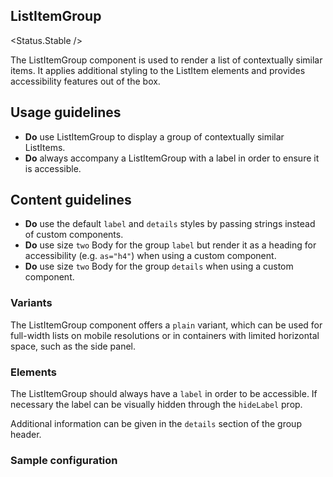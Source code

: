
## ListItemGroup

<Status.Stable />

The ListItemGroup component is used to render a list of contextually similar items.
It applies additional styling to the ListItem elements and provides accessibility features out of the box.

<Story id="components-listitem-listitemgroup--base" />
<Props />

## Usage guidelines

- **Do** use ListItemGroup to display a group of contextually similar ListItems.
- **Do** always accompany a ListItemGroup with a label in order to ensure it is accessible.

## Content guidelines

- **Do** use the default `label` and `details` styles by passing strings instead of custom components.
- **Do** use size `two` Body for the group `label` but render it as a heading for accessibility (e.g. `as="h4"`) when using a custom component.
- **Do** use size `two` Body for the group `details` when using a custom component.

### Variants

The ListItemGroup component offers a `plain` variant, which can be used for full-width lists on mobile resolutions or in containers with limited horizontal space, such as the side panel.

<Story id="components-listitem-listitemgroup--plain-variant" />

### Elements

The ListItemGroup should always have a `label` in order to be accessible. If necessary the label can be visually hidden through the `hideLabel` prop.

<Story id="components-listitem-listitemgroup--with-hidden-label" />

Additional information can be given in the `details` section of the group header.

<Story id="components-listitem-listitemgroup--with-label-and-details" />

### Sample configuration

<Story id="components-listitem-listitemgroup--sample-configuration" />
